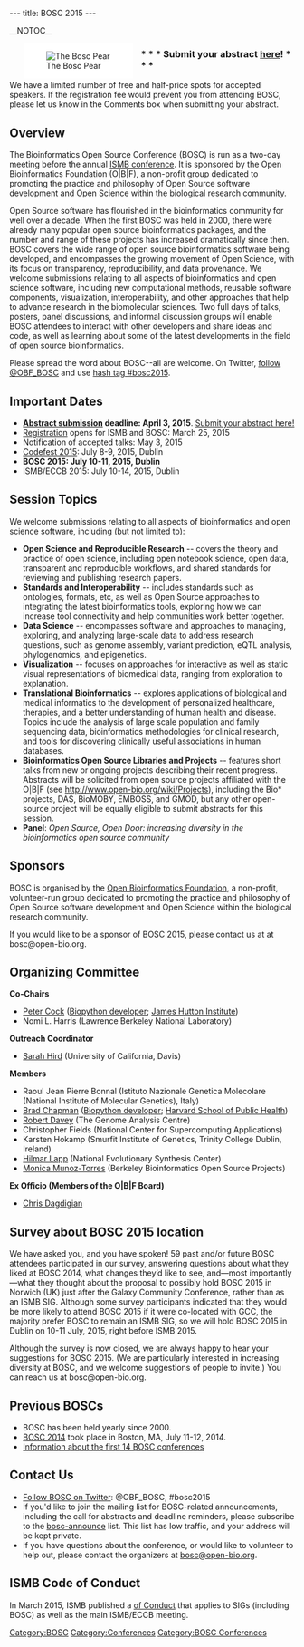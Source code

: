 ---
title: BOSC 2015
---

__NOTOC__

<div style="float:left; maxwidth: 180px; margin-left:25px; margin-right:15px; background-color: #FFFFFF">[[Image:Pear.png|left|The Bosc Pear]]</div>

=== * * * Submit your abstract [[BOSC_Abstract_Submission|here]]! * * * ===
We have a limited number of free and half-price spots for accepted speakers. If the registration fee would prevent you from attending BOSC, please let us know in the Comments box when submitting your abstract.

== Overview ==

The Bioinformatics Open Source Conference (BOSC) is run as a two-day meeting before the annual [http://www.iscb.org/ismbeccb2015 ISMB conference]. It is sponsored by the Open Bioinformatics Foundation (O|B|F), a non-profit group dedicated to promoting the practice and philosophy of Open Source software development and Open Science within the biological research community. 

Open Source software has flourished in the bioinformatics community for well over a decade. When the first BOSC was held in 2000, there were already many popular open source bioinformatics packages, and the number and range of these projects has increased dramatically since then. BOSC covers the wide range of open source bioinformatics software being developed, and encompasses the growing movement of Open Science, with its focus on transparency, reproducibility, and data provenance.  We welcome submissions relating to all aspects of bioinformatics and open science software, including new computational methods, reusable software components, visualization, interoperability, and other approaches that help to advance research in the biomolecular sciences. Two full days of talks, posters, panel discussions, and informal discussion groups will enable BOSC attendees to interact with other developers and share ideas and code, as well as learning about some of the latest developments in the field of open source bioinformatics.

Please spread the word about BOSC--all are welcome. On Twitter, [https://twitter.com/OBF_BOSC follow @OBF_BOSC] and use [https://twitter.com/search?q=%23BOSC2015 hash tag #bosc2015].

== Important Dates ==

* ''' [[BOSC_Abstract_Submission|Abstract submission]] deadline: April 3, 2015'''.  [[BOSC_Abstract_Submission|Submit your abstract here!]]
* [https://www.iscb.org/ismbeccb2015-registration Registration] opens for ISMB and BOSC: March 25, 2015
* Notification of accepted talks: May 3, 2015
* [[Codefest 2015]]: July 8-9, 2015, Dublin
* '''BOSC 2015: July 10-11, 2015, Dublin'''
* ISMB/ECCB 2015: July 10-14, 2015, Dublin

== Session Topics ==
We welcome submissions relating to all aspects of bioinformatics and open science software, including (but not limited to):
* '''Open Science and Reproducible Research''' -- covers the theory and practice of open science, including open notebook science, open data, transparent and reproducible workflows, and shared standards for reviewing and publishing research papers.
* '''Standards and Interoperability''' -- includes standards such as ontologies, formats, etc, as well as Open Source approaches to integrating the latest bioinformatics tools, exploring how we can increase tool connectivity and help communities work better together.
* '''Data Science''' -- encompasses software and approaches to managing, exploring, and analyzing large-scale data to address research questions, such as genome assembly, variant prediction, eQTL analysis, phylogenomics, and epigenetics.
* '''Visualization''' -- focuses on approaches for interactive as well as static visual representations of biomedical data, ranging from exploration to explanation.
* '''Translational Bioinformatics''' -- explores applications of biological and medical informatics to the development of personalized healthcare, therapies, and a better understanding of human health and disease. Topics include the analysis of large scale population and family sequencing data, bioinformatics methodologies for clinical research, and tools for discovering clinically useful associations in human databases.
* '''Bioinformatics Open Source Libraries and Projects''' -- features short talks from new or ongoing projects describing their recent progress. Abstracts will be solicited from open source projects affiliated with the O|B|F (see http://www.open-bio.org/wiki/Projects), including the Bio* projects, DAS, BioMOBY, EMBOSS, and GMOD, but any other open-source project will be equally eligible to submit abstracts for this session.
* '''Panel''': ''Open Source, Open Door: increasing diversity in the bioinformatics open source community''

== Sponsors ==

BOSC is organised by the [[Main_Page|Open Bioinformatics Foundation]], a non-profit, volunteer-run group dedicated to promoting the practice and philosophy of Open Source software development and Open Science within the biological research community.

If you would like to be a sponsor of BOSC 2015, please contact us at at bosc@open-bio.org.

== Organizing Committee ==

'''Co-Chairs'''

* [http://www.scri.ac.uk/staff/petercock Peter Cock] ([http://biopython.org Biopython developer]; [http://www.hutton.ac.uk James Hutton Institute])
* Nomi L. Harris (Lawrence Berkeley National Laboratory)

'''Outreach Coordinator'''
* [https://sites.google.com/site/sarahhird/ Sarah Hird] (University of California, Davis)

'''Members'''

* Raoul Jean Pierre Bonnal (Istituto Nazionale Genetica Molecolare (National Institute of Molecular Genetics), Italy)
* [http://bcbio.wordpress.com Brad Chapman] ([http://biopython.org Biopython developer]; [http://compbio.sph.harvard.edu/chb/ Harvard School of Public Health])
* [http://www.tgac.ac.uk/bioinformatics/sequencing-informatics/robert-davey/ Robert Davey] (The Genome Analysis Centre)
* Christopher Fields (National Center for Supercomputing Applications)
* Karsten Hokamp (Smurfit Institute of Genetics, Trinity College Dublin, Ireland)
* [http://www.bioperl.org/wiki/Hilmar_Lapp Hilmar Lapp] (National Evolutionary Synthesis Center)
* [http://berkeleybop.org/person/monica-munoz-torres Monica Munoz-Torres]  (Berkeley Bioinformatics Open Source Projects)

'''Ex Officio (Members of the O|B|F Board)'''
* [http://www.bioperl.org/wiki/Chris_Dagdigian Chris Dagdigian]

== Survey about BOSC 2015 location ==
We have asked you, and you have spoken! 59 past and/or future BOSC attendees participated in our survey, answering questions about what they liked at BOSC 2014, what changes they’d like to see, and—most importantly—what they thought about the proposal to possibly hold BOSC 2015 in Norwich (UK) just after the Galaxy Community Conference, rather than as an ISMB SIG. Although some survey participants indicated that they would be more likely to attend BOSC 2015 if it were co-located with GCC, the majority prefer BOSC to remain an ISMB SIG, so we will hold BOSC 2015 in Dublin on 10-11 July, 2015, right before ISMB 2015.

Although the survey is now closed, we are always happy to hear your suggestions for BOSC 2015. (We are particularly interested in increasing diversity at BOSC, and we welcome suggestions of people to invite.) You can reach us at bosc@open-bio.org.

== Previous BOSCs ==

* BOSC has been held yearly since 2000.
* [[BOSC 2014]] took place in Boston, MA, July 11-12, 2014.
* [[Past BOSC conferences | Information about the first 14 BOSC conferences]]

== Contact Us ==

* [https://twitter.com/OBF_BOSC Follow BOSC on Twitter]: @OBF_BOSC, #bosc2015
* If you'd like to join the mailing list for BOSC-related announcements, including the call for abstracts and deadline reminders, please subscribe to the [http://lists.open-bio.org/mailman/listinfo/bosc-announce bosc-announce] list.  This list has low traffic, and your address will be kept private.
* If you have questions about the conference, or would like to volunteer to help out, please contact the organizers at [mailto:bosc@open-bio.org bosc@open-bio.org].

== ISMB Code of Conduct ==

In March 2015, ISMB published a [http://www.iscb.org/ismbeccb2015-general-info/ismbeccb2015-coc|Code of Conduct] that applies to SIGs (including BOSC) as well as the main ISMB/ECCB meeting.

[[Category:BOSC]] [[Category:Conferences]]
[[Category:BOSC Conferences]]